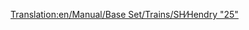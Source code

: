 [[Translation:en/Manual/Base Set/Trains/SH∕Hendry "25"]]
{{en/Manual/Base Set/Trains/Trains|Image=[[File:en/Manual/Base Set/Trains/Shhendry25.png]]
|Cost=£17,578 ($35.156)
|Speed=128 km/h (80 mph)
|Weight=72 t
|Power=1,250 hp (932 kW)
|Annual=£1,447 ($2.894)
|Designed=1962
|Lifespan=18
|Capacity=N/A
|Description=This is the first diesel engine capable of pulling heavy loads. It is weaker than the [[en/Manual/Base Set/Trains/UU "37"]]; hardly better than the [[en/Manual/Base Set/Trains/Ginzu "A4"]] and inferior to the [[en/Manual/Base Set/Trains/SH "8P"]]. It is best used for light or medium loads, filling the role of a "secondary workhorse", which the [[en/Manual/Base Set/Trains/Chaney "Jubilee"]] had in the beginning of the game. 
|Real-life=[http://en.wikipedia.org/wiki/British_Rail_Class_25 British Rail Class 25]
}}